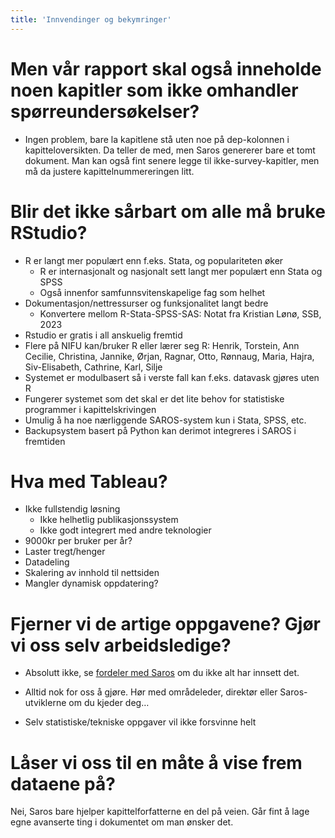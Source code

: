 ```yaml
---
title: 'Innvendinger og bekymringer'
---
```


# Men vår rapport skal også inneholde noen kapitler som ikke omhandler spørreundersøkelser?

-   Ingen problem, bare la kapitlene stå uten noe på dep-kolonnen i kapitteloversikten. Da teller de med, men Saros genererer bare et tomt dokument. Man kan også fint senere legge til ikke-survey-kapitler, men må da justere kapittelnummereringen litt.

# Blir det ikke sårbart om alle må bruke RStudio?

-   R er langt mer populært enn f.eks. Stata, og populariteten øker
    -   R er internasjonalt og nasjonalt sett langt mer populært enn Stata og SPSS
    -   Også innenfor samfunnsvitenskapelige fag som helhet
-   Dokumentasjon/nettressurser og funksjonalitet langt bedre
    -   Konvertere mellom R-Stata-SPSS-SAS: Notat fra Kristian Lønø, SSB, 2023
-   Rstudio er gratis i all anskuelig fremtid
-   Flere på NIFU kan/bruker R eller lærer seg R: Henrik, Torstein, Ann Cecilie, Christina, Jannike, Ørjan, Ragnar, Otto, Rønnaug, Maria, Hajra, Siv-Elisabeth, Cathrine, Karl, Silje
-   Systemet er modulbasert så i verste fall kan f.eks. datavask gjøres uten R
-   Fungerer systemet som det skal er det lite behov for statistiske programmer i kapittelskrivingen
-   Umulig å ha noe nærliggende SAROS-system kun i Stata, SPSS, etc.
-   Backupsystem basert på Python kan derimot integreres i SAROS i fremtiden

# Hva med Tableau?

-   Ikke fullstendig løsning
    -   Ikke helhetlig publikasjonssystem
    -   Ikke godt integrert med andre teknologier
-   9000kr per bruker per år?
-   Laster tregt/henger
-   Datadeling
-   Skalering av innhold til nettsiden
-   Mangler dynamisk oppdatering?

# Fjerner vi de artige oppgavene? Gjør vi oss selv arbeidsledige?

-   Absolutt ikke, se [fordeler med Saros](Suksesskriterier_for_saros.qmd) om du ikke alt har innsett det.

-   Alltid nok for oss å gjøre. Hør med områdeleder, direktør eller Saros-utviklerne om du kjeder deg...

-   Selv statistiske/tekniske oppgaver vil ikke forsvinne helt

# Låser vi oss til en måte å vise frem dataene på?

Nei, Saros bare hjelper kapittelforfatterne en del på veien. Går fint å lage egne avanserte ting i dokumentet om man ønsker det.
